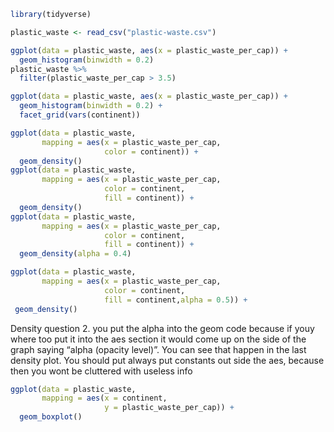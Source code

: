 ```r
library(tidyverse)

plastic_waste <- read_csv("plastic-waste.csv")
```

```r
ggplot(data = plastic_waste, aes(x = plastic_waste_per_cap)) +
  geom_histogram(binwidth = 0.2)
plastic_waste %>%
  filter(plastic_waste_per_cap > 3.5)
```

```r
ggplot(data = plastic_waste, aes(x = plastic_waste_per_cap)) +
  geom_histogram(binwidth = 0.2) +
  facet_grid(vars(continent))
```

```r

ggplot(data = plastic_waste, 
       mapping = aes(x = plastic_waste_per_cap, 
                     color = continent)) +
  geom_density()
ggplot(data = plastic_waste, 
       mapping = aes(x = plastic_waste_per_cap, 
                     color = continent, 
                     fill = continent)) +
  geom_density()
ggplot(data = plastic_waste, 
       mapping = aes(x = plastic_waste_per_cap, 
                     color = continent, 
                     fill = continent)) +
  geom_density(alpha = 0.4)

ggplot(data = plastic_waste, 
       mapping = aes(x = plastic_waste_per_cap, 
                     color = continent, 
                     fill = continent,alpha = 0.5)) +
 geom_density()

```

Density question 2. you put the alpha into the geom code because if youy where too put it into the aes section it would come up on the side of the graph saying "alpha (opacity level)". You can see that happen in the last density plot. You should put always put constants out side the aes, because then you wont be cluttered with useless info  

```r
ggplot(data = plastic_waste, 
       mapping = aes(x = continent, 
                     y = plastic_waste_per_cap)) +
  geom_boxplot()
```